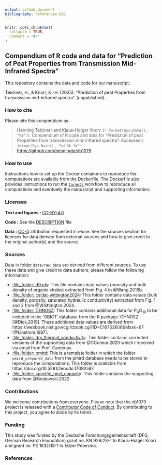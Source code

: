 ```yaml
---
output: github_document
bibliography: references.bib
---
```


<!-- README.md is generated from README.Rmd. Please edit that file -->

```r
knitr::opts_chunk$set(
  collapse = TRUE,
  comment = "#>"
)
```

## Compendium of R code and data for "Prediction of Peat Properties from Transmission Mid-Infrared Spectra"

This repository contains the data and code for our manuscript:

Teickner, H., & Knorr, K.-H. (2025). "Prediction of peat Properties from transmission mid-infrared spectra". (unpublished).

### How to cite

Please cite this compendium as:

> Henning Teickner and Klaus-Holger Knorr, (`r format(Sys.Date(), "%Y")`). Compendium of R code and data for "Prediction of peat Properties from transmission mid-infrared spectra". Accessed `r format(Sys.Date(), "%d %b %Y")`. <https://github.com/henningte/eb1079>

### How to use

Instructions how to set up the Docker containers to reproduce the computations are available from the Dockerfile. The Dockerfile also provides instructions to run the [`targets`](https://github.com/ropensci/targets) workflow to reproduce all computations and eventually the manuscript and supporting information.

### Licenses

**Text and figures :**  [CC-BY-4.0](http://creativecommons.org/licenses/by/4.0/)

**Code :** See the [DESCRIPTION](DESCRIPTION) file

**Data :** [CC-0](http://creativecommons.org/publicdomain/zero/1.0/) attribution requested in reuse. See the sources section for licenses for data derived from external sources and how to give credit to the original author(s) and the source.


### Sources

Data in folder `data/raw_data` are derived from different sources. To use these data and give credit to data authors, please follow the following information:

- [:file\_folder: d9.rds](data/raw_data/d9.rds): This file contains data values (porosity and bulk density of organic shales) extracted from Fig. 4 in @Wang.2015b.  
- [:file\_folder: caldat-wittington2024](data/raw_data/caldat-wittington2024): This folder contains data values (bulk density, porosity, saturated hydraulic conductivity) extracted from Fig. 1 and 3 from @Whittington.2024.  
- [:file\_folder: CHNOSZ](data/raw_data/CHNOSZ): This folder contains additional data for P$_4$O$_10$ to be included in the 'OBIGT' database from the R package 'CHNOSZ' [@Dick.2019]. These additional data values are derived from https://webbook.nist.gov/cgi/cbook.cgi?ID=C16752606&Mask=6F [@Linstrom.1997].  
- [:file\_folder: dry_thermal_conductivity](data/raw_data/dry_thermal_conductivity): This folder contains corrected versions of the supporting data from @OConnor.2020 which I received via email from Prof. Cardenas.  
- [:file\_folder: pmird](data/raw_data/pmird): This is a template folder in which the folder `pmird_prepared_data` from the pmird database needs to be stored to reproduce the computations. This folder is available from https://doi.org/10.5281/zenodo.17092587.
- [:file\_folder: specific_heat_capacity](data/raw_data/specific_heat_capacity): This folder contains the supporting data from @Gnatowski.2022.

### Contributions

We welcome contributions from everyone. Please note that the eb1079 project is released with a [Contributor Code of Conduct](https://contributor-covenant.org/version/2/0/CODE_OF_CONDUCT.html). By contributing to this project, you agree to abide by its terms.

### Funding

This study was funded by the Deutsche Forschungsgemeinschaft (DFG, German Research Foundation) grant no. KN 929/23-1 to Klaus-Holger Knorr and grant no. PE 1632/18-1 to Edzer Pebesma.

### References

